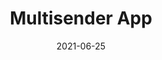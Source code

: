 ---
title: Multisender App
category: Project
status: publish
date: 2021-06-25
slug: Batch-send IOTX and XRC20 tokens to thousands recipients in one single action.
logo: /img/Multisender App.png
featured_img: https://wp.gcap1.iotex.io/wp-content/uploads/2021/06/multisender-header.png
website: https://multisender.app
twitter:
telegram:
---